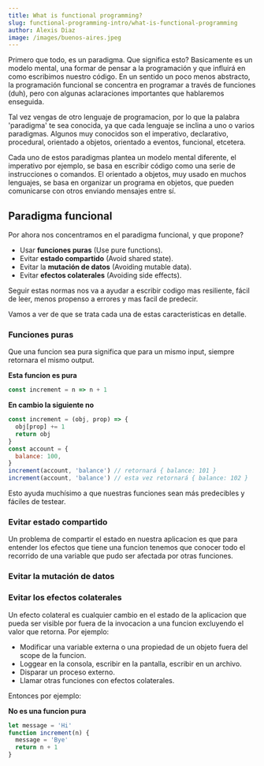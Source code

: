```yaml
---
title: What is functional programming?
slug: functional-programming-intro/what-is-functional-programming
author: Alexis Diaz
image: /images/buenos-aires.jpeg
---
```


Primero que todo, es un paradigma. Que significa esto? Basicamente es un modelo
mental, una formar de pensar a la programación y que influirá en como escribimos
nuestro código. En un sentido un poco menos abstracto, la programación funcional
se concentra en programar a través de funciones (duh), pero con algunas
aclaraciones importantes que hablaremos enseguida.

Tal vez vengas de otro lenguaje de programacion, por lo que la palabra
'paradigma' te sea conocida, ya que cada lenguaje se inclina a uno o varios
paradigmas. Algunos muy conocidos son el imperativo, declarativo, procedural,
orientado a objetos, orientado a eventos, funcional, etcetera.

Cada uno de estos paradigmas plantea un modelo mental diferente, el imperativo
por ejemplo, se basa en escribir código como una serie de instrucciones o
comandos. El orientado a objetos, muy usado en muchos lenguajes, se basa en
organizar un programa en objetos, que pueden comunicarse con otros enviando
mensajes entre sí.

## Paradigma funcional

Por ahora nos concentramos en el paradigma funcional, y que propone?

- Usar **funciones puras** (Use pure functions).
- Evitar **estado compartido** (Avoid shared state).
- Evitar la **mutación de datos** (Avoiding mutable data).
- Evitar **efectos colaterales** (Avoiding side effects).

Seguir estas normas nos va a ayudar a escribir codigo mas resiliente, fácil de
leer, menos propenso a errores y mas facil de predecir.

Vamos a ver de que se trata cada una de estas caracteristicas en detalle.

### Funciones puras

Que una funcion sea pura significa que para un mismo input, siempre retornara el
mismo output.

**Esta funcion es pura**

```js
const increment = n => n + 1
```

**En cambio la siguiente no**

```js
const increment = (obj, prop) => {
  obj[prop] += 1
  return obj
}
const account = {
  balance: 100,
}
increment(account, 'balance') // retornará { balance: 101 }
increment(account, 'balance') // esta vez retornará { balance: 102 }
```

Esto ayuda muchísimo a que nuestras funciones sean más predecibles y fáciles de
testear.

### Evitar **estado compartido**

Un problema de compartir el estado en nuestra aplicacion es que para entender
los efectos que tiene una funcion tenemos que conocer todo el recorrido de una
variable que pudo ser afectada por otras funciones.

### Evitar la **mutación de datos**

### Evitar los **efectos colaterales**

Un efecto colateral es cualquier cambio en el estado de la aplicacion que pueda
ser visible por fuera de la invocacion a una funcion excluyendo el valor que
retorna. Por ejemplo:

- Modificar una variable externa o una propiedad de un objeto fuera del scope de
  la funcion.
- Loggear en la consola, escribir en la pantalla, escribir en un archivo.
- Disparar un proceso externo.
- Llamar otras funciones con efectos colaterales.

Entonces por ejemplo:

**No es una funcion pura**

```js
let message = 'Hi'
function increment(n) {
  message = 'Bye'
  return n + 1
}
```
